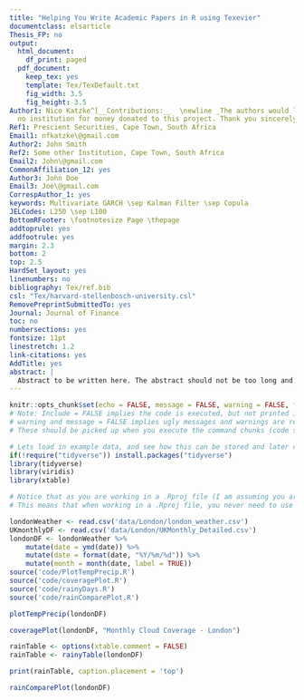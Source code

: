 ```yaml
---
title: "Helping You Write Academic Papers in R using Texevier"
documentclass: elsarticle
Thesis_FP: no
output:
  html_document:
    df_print: paged
  pdf_document:
    keep_tex: yes
    template: Tex/TexDefault.txt
    fig_width: 3.5
    fig_height: 3.5
Author1: Nico Katzke^[__Contributions:__  \newline _The authors would like to thank
  no institution for money donated to this project. Thank you sincerely._]
Ref1: Prescient Securities, Cape Town, South Africa
Email1: nfkatzke\@gmail.com
Author2: John Smith
Ref2: Some other Institution, Cape Town, South Africa
Email2: John\@gmail.com
CommonAffiliation_12: yes
Author3: John Doe
Email3: Joe\@gmail.com
CorrespAuthor_1: yes
keywords: Multivariate GARCH \sep Kalman Filter \sep Copula
JELCodes: L250 \sep L100
BottomRFooter: \footnotesize Page \thepage
addtoprule: yes
addfootrule: yes
margin: 2.3
bottom: 2
top: 2.5
HardSet_layout: yes
linenumbers: no
bibliography: Tex/ref.bib
csl: "Tex/harvard-stellenbosch-university.csl"
RemovePreprintSubmittedTo: yes
Journal: Journal of Finance
toc: no
numbersections: yes
fontsize: 11pt
linestretch: 1.2
link-citations: yes
AddTitle: yes
abstract: |
  Abstract to be written here. The abstract should not be too long and should provide the reader with a good understanding what you are writing about. Academic papers are not like novels where you keep the reader in suspense. To be effective in getting others to read your paper, be as open and concise about your findings here as possible. Ideally, upon reading your abstract, the reader should feel he / she must read your paper in entirety.
---
```


<!-- First: Set your default preferences for chunk options: -->

<!-- If you want a chunk's code to be printed, set echo = TRUE. message = FALSE stops R printing ugly package loading details in your final paper too. I also suggest setting warning = FALSE and checking for warnings in R, else you might find ugly warnings in your paper. -->

```r
knitr::opts_chunk$set(echo = FALSE, message = FALSE, warning = FALSE, fig.width = 6, fig.height = 5, fig.pos="H", fig.pos = 'H')
# Note: Include = FALSE implies the code is executed, but not printed in your pdf.
# warning and message = FALSE implies ugly messages and warnings are removed from your pdf.
# These should be picked up when you execute the command chunks (code sections below) in your rmd, not printed in your paper!

# Lets load in example data, and see how this can be stored and later called from your 'data' folder.
if(!require("tidyverse")) install.packages("tidyverse")
library(tidyverse)
library(viridis)
library(xtable)

# Notice that as you are working in a .Rproj file (I am assuming you are) - the relative paths of your directories start at your specified root.
# This means that when working in a .Rproj file, you never need to use getwd() - it is assumed as your base root automatically.


```

```r
londonWeather <- read.csv('data/London/london_weather.csv')
UKmonthlyDF <- read.csv('data/London/UKMonthly_Detailed.csv')
londonDF <- londonWeather %>%
    mutate(date = ymd(date)) %>%
    mutate(date = format(date, "%Y/%m/%d")) %>%
    mutate(month = month(date, label = TRUE))
source('code/PlotTempPrecip.R')
source('code/coveragePlot.R')
source('code/rainyDays.R')
source('code/rainComparePlot.R')

```

```r
plotTempPrecip(londonDF)
```
```r
coveragePlot(londonDF, "Monthly Cloud Coverage - London")
```

```r
rainTable <- options(xtable.comment = FALSE)
rainTable <- rainyTable(londonDF)

print(rainTable, caption.placement = 'top')
```
```r
rainComparePlot(londonDF)
```

